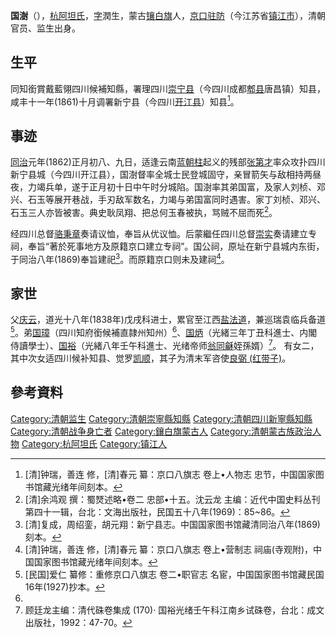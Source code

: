 {{Manchu name|[[杭阿坦氏|杭阿坦]]}}
'''国澍'''（{{bd|19世纪||1862年||}}），[[杭阿坦氏|杭阿坦氏]]，[[表字|字]]潤生，蒙古[[镶白旗|镶白旗]]人，[[京口驻防|京口驻防]]（今江苏省[[镇江市|镇江市]]），清朝官员、监生出身。

== 生平 ==

同知銜賞戴藍翎四川候補知縣，署理四川[[崇宁县|崇宁县]]（今四川成都[[郫县|郫县]]唐昌镇）知县，咸丰十一年(1861)十月调署新宁县（今四川[[开江县|开江县]]）知县<ref>[清]钟瑞，善连 修，[清]春元 纂：京口八旗志 卷上•人物志 忠节，中国国家图书馆藏光绪年间刻本。</ref>。

== 事迹 ==

[[同治|同治]]元年(1862)正月初八、九日，适逢云南[[蓝朝柱|蓝朝柱]]起义的残部[[张第才|张第才]]率众攻扑四川新宁县城（今四川开江县），国澍督率全城士民登城固守，亲冒箭矢与敌相持两昼夜，力竭兵单，遂于正月初十日中午时分城陷。国澍率其弟国富，及家人刘桢、邓兴、石玉等展开巷战，手刃敌军数名，力竭与弟国富同时遇害。家丁刘桢、邓兴、石玉三人亦皆被害。典史耿凤翔、把总何玉春被执，骂贼不屈而死<ref>[清]余鸿观 撰：蜀燹述略•卷二 忠部•十五。沈云龙 主编：近代中国史料丛刊 第四十一辑，台北：文海出版社，民国五十八年(1969)：85~86。</ref>。

经四川总督[[骆秉章|骆秉章]]奏请议恤，奉旨从优议恤。后蒙繼任四川总督[[崇实|崇实]]奏请建立专祠，奉旨“著於死事地方及原籍京口建立专祠”。国公祠，原址在新宁县城内东街，于同治八年(1869)奉旨建祀<ref>[清]复成，周绍銮，胡元翔：新宁县志。中国国家图书馆藏清同治八年(1869)刻本。</ref>。而原籍京口则未及建祠<ref>[清]钟瑞，善连 修，[清]春元 纂：京口八旗志 卷上•营制志 祠庙(寺观附)，中国国家图书馆藏光绪年间刻本。</ref>。

== 家世 ==

父[[慶雲_(道光進士)|庆云]]，道光十八年(1838年)戊戌科进士，累官至江西[[盐法道|盐法道]]，兼巡瑞袁临兵备道<ref name="#1">[民国]爱仁 纂修：重修京口八旗志 卷二•职官志 名宦，中国国家图书馆藏民国16年(1927)抄本。</ref>。弟[[国璋|国璋]]（四川知府銜候補直隷州知州）<ref name="#1"/>、[[国炳|国炳]]（光緒三年丁丑科進士、内閣侍讀學士）、[[国裕|国裕]]（光緒八年壬午科進士、光绪帝师[[翁同龢|翁同龢]]姪孫婿）<ref>顾廷龙主编：清代硃卷集成 (170)· 国裕光绪壬午科江南乡试硃卷，台北：成文出版社，1992：47-70。</ref>。
有女二，其中次女适四川候补知县、觉罗[[凯顺|凯顺]]，其子为清末军咨使[[良弼_(红带子)|良弼 (红带子)]]。

== 參考資料 ==
{{Reflist|2}}

[[Category:清朝监生|Category:清朝监生]]
[[Category:清朝崇寧縣知縣|Category:清朝崇寧縣知縣]]
[[Category:清朝四川新寧縣知縣|Category:清朝四川新寧縣知縣]]
[[Category:清朝战争身亡者|Category:清朝战争身亡者]]
[[Category:鑲白旗蒙古人|Category:鑲白旗蒙古人]]
[[Category:清朝蒙古族政治人物|Category:清朝蒙古族政治人物]]
[[Category:杭阿坦氏|Category:杭阿坦氏]]
[[Category:镇江人|Category:镇江人]]